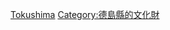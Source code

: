 {{日本行政區劃分類導航|的日本國史跡}}
{{Commonscat|National historic sites in Tokushima prefecture}}

[[Category:日本各都道府縣史跡|Tokushima]]
[[Category:德島縣的文化財|Category:德島縣的文化財]]